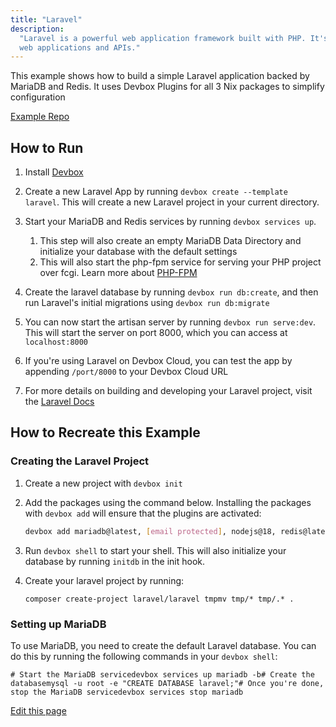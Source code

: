 ```yaml
---
title: "Laravel"
description:
  "Laravel is a powerful web application framework built with PHP. It's a great choice for building
  web applications and APIs."
---
```


This example shows how to build a simple Laravel application backed by MariaDB and Redis. It uses
Devbox Plugins for all 3 Nix packages to simplify configuration

[Example Repo](https://github.com/jetify-com/devbox/tree/main/examples/stacks/laravel)

## How to Run[​](#how-to-run "Direct link to How to Run")

1. Install [Devbox](https://www.jetify.com/docs/devbox/installing_devbox/)

2. Create a new Laravel App by running `devbox create --template laravel`. This will create a new
   Laravel project in your current directory.

3. Start your MariaDB and Redis services by running `devbox services up`.
   1. This step will also create an empty MariaDB Data Directory and initialize your database with
      the default settings
   2. This will also start the php-fpm service for serving your PHP project over fcgi. Learn more
      about [PHP-FPM](https://www.php.net/manual/en/install.fpm.php)

4. Create the laravel database by running `devbox run db:create`, and then run Laravel's initial
   migrations using `devbox run db:migrate`

5. You can now start the artisan server by running `devbox run serve:dev`. This will start the
   server on port 8000, which you can access at `localhost:8000`

6. If you're using Laravel on Devbox Cloud, you can test the app by appending `/port/8000` to your
   Devbox Cloud URL

7. For more details on building and developing your Laravel project, visit the
   [Laravel Docs](https://laravel.com/docs/10.x)

## How to Recreate this Example[​](#how-to-recreate-this-example "Direct link to How to Recreate this Example")

### Creating the Laravel Project[​](#creating-the-laravel-project "Direct link to Creating the Laravel Project")

1. Create a new project with `devbox init`

2. Add the packages using the command below. Installing the packages with `devbox add` will ensure
   that the plugins are activated:

   ```bash
   devbox add mariadb@latest, [email protected], nodejs@18, redis@latest, php81Packages.composer@latest
   ```

3. Run `devbox shell` to start your shell. This will also initialize your database by running
   `initdb` in the init hook.

4. Create your laravel project by running:

   ```
   composer create-project laravel/laravel tmpmv tmp/* tmp/.* .
   ```

### Setting up MariaDB[​](#setting-up-mariadb "Direct link to Setting up MariaDB")

To use MariaDB, you need to create the default Laravel database. You can do this by running the
following commands in your `devbox shell`:

```
# Start the MariaDB servicedevbox services up mariadb -b# Create the databasemysql -u root -e "CREATE DATABASE laravel;"# Once you're done, stop the MariaDB servicedevbox services stop mariadb
```

[Edit this page](https://github.com/jetify-com/devbox/tree/main/docs/app/docs/devbox_examples/stacks/laravel.md)

